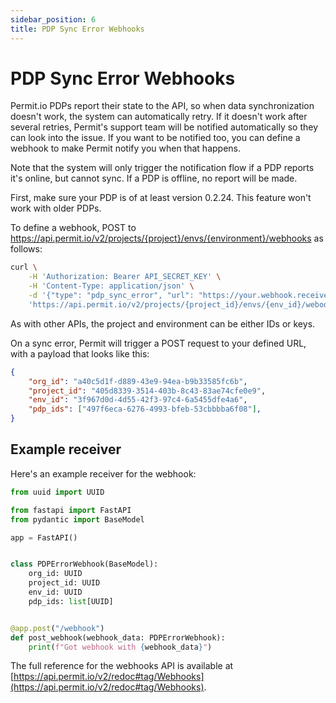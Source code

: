 ```yaml
---
sidebar_position: 6
title: PDP Sync Error Webhooks
---
```


# PDP Sync Error Webhooks

Permit.io PDPs report their state to the API, so when data synchronization doesn't work, the system can automatically retry. If it doesn't work after several retries, Permit's support team will be notified automatically so they can look into the issue. If you want to be notified too, you can define a webhook to make Permit notify you when that happens.

Note that the system will only trigger the notification flow if a PDP reports it's online, but cannot sync. If a PDP is offline, no report will be made.

First, make sure your PDP is of at least version 0.2.24. This feature won't work with older PDPs.

To define a webhook, POST to
https://api.permit.io/v2/projects/{project}/envs/{environment}/webhooks
as follows:
```bash
curl \
	-H 'Authorization: Bearer API_SECRET_KEY' \
	-H 'Content-Type: application/json' \
	-d '{"type": "pdp_sync_error", "url": "https://your.webhook.receiver/path/to/webhook"}'
	'https://api.permit.io/v2/projects/{project_id}/envs/{env_id}/webooks'
```

As with other APIs, the project and environment can be either IDs or keys.

On a sync error, Permit will trigger a POST request to your defined URL, with a payload that looks like this:
```json
{
    "org_id": "a40c5d1f-d889-43e9-94ea-b9b33585fc6b",
    "project_id": "405d8339-3514-403b-8c43-83ae74cfe0e9",
    "env_id": "3f967d0d-4d55-42f3-97c4-6a5455dfe4a6",
    "pdp_ids": ["497f6eca-6276-4993-bfeb-53cbbbba6f08"],
}
```

## Example receiver

Here's an example receiver for the webhook:
```python
from uuid import UUID

from fastapi import FastAPI
from pydantic import BaseModel

app = FastAPI()


class PDPErrorWebhook(BaseModel):
    org_id: UUID
    project_id: UUID
    env_id: UUID
    pdp_ids: list[UUID]


@app.post("/webhook")
def post_webhook(webhook_data: PDPErrorWebhook):
    print(f"Got webhook with {webhook_data}")
```

The full reference for the webhooks API is available at [https://api.permit.io/v2/redoc#tag/Webhooks](https://api.permit.io/v2/redoc#tag/Webhooks).
